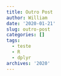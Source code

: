 ```yaml
---
title: Outro Post
author: William
date: '2020-01-21'
slug: outro-post
categories: []
tags:
  - teste
  - R
  - dplyr
archives: '2020'
---
```

